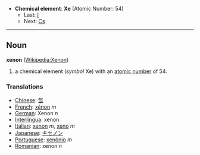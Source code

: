 *'''Chemical element''': '''Xe''' (Atomic Number: 54)
**Last: [[Iodine|I]]
**Next: [[Caesium|Cs]]
----
== Noun ==
'''xenon''' ([[en:Xenon|Wikipedia:Xenon]])

# a chemical element (''symbol'' Xe) with an [[atomic number]] of 54.

===Translations===
*[[Chinese]]: [[氙]]
*[[French]]: [[xénon]] ''m''
*[[German]]: Xenon ''n''
*[[Interlingua]]: xenon
*[[Italian]]: [[xenon]] ''m'', [[xeno]] ''m''
*[[Japanese]]: [[キセノン]]
*[[Portuguese]]: [[xenônio]] ''m''
*[[Romanian]]: xenon ''n''
